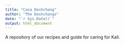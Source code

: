 ```yaml
---
title: "Casa Deshchang"
author: "The Deshchangs"
date: "`r Sys.Date()`"
output: html_document
---
```


A repository of our recipes and guide for caring for Kali.
